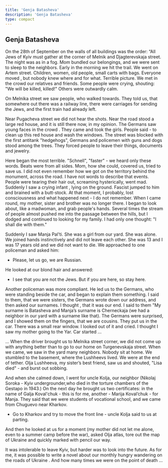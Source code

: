 ```yaml
---
title: 'Genja Batasheva'
description: 'Genja Batasheva'
type: compact
---
```


## Genja Batasheva

On the 28th of September on the walls of all buildings was the order: “All Jews
of Kyiv must gather at the corner of Melnik and Djagterevskaja street. The night
was as in a fog. Mom bundled our belongings, and we were sent to sleep to the
neighbors. Early in the morning we hit the trail. We went on Artem street.
Children, women, old people, small carts with bags. Everyone moved , but nobody
knew where and for what. Terrible picture. We met in the crowd our relatives and
friends. Some people were crying, shouting: "We will be killed, killed!" Others
were outwardly calm.

On Melnika street we saw people, who walked towards. They told us, that
somewhere out there was a railway line, there were carriages for sending the
Jews, and the first train had already left.

Near Pugacheva street we did not hear the shots. Near the road stood a large red
house, and it is still there now, in my opinion. The Germans saw young faces in
the crowd . They came and took the girls. People said - to clean up this red
house and wash the windows. The street was blocked with the first antitank
"hedgehogs", Germans and policemen with guns and dogs stood among the trees.
They forced people to leave their things, documents and jewelry.

Here began the most terrible. "Schnell", "faster" - we heard only these words.
Beats were from all sides. Mom, how she could, covered us, tried to save us. I
did not even remember how we got on the territory behind the monument, across
the road. I have not words to describe that events. People were tearing their
hair out, screaming hysterically, went mad. Suddenly I saw a crying infant ,
lying on the ground. Fascist jumped to him and brained with a butt-stock. At
that moment, I probably, lost consciousness and what happened next - I do not
remember. When I came round, my mother, sister and brother was no longer there.
I began to look about, like a madwoman, and grab people's hands. Several times
the stream of people almost pushed me into the passage between the hills, but I
dodged and continued to looking for my family. I had only one thought: "I shall
die with them."

Suddenly I saw Manja Pal’ti. She was a girl from our yard. She was alone. We
joined hands instinctively and did not leave each other. She was 13 and I was 17
years old and we did not want to die. We approached to one policeman and asked
him:

- Please, let us go, we are Russian.

He looked at our blond hair and answered:

- I see that you are not the Jews. But if you are here, so stay here.

Another policeman was more compliant. He led us to the Germans, who were
standing beside the car, and began to explain them something. I said to them,
that we were sisters, the Germans wrote down our address, and then asked our
surnames. I thought , that it was our end. I said to them "My surname is
Batasheva and Manja’s surname is Cherneckaja (we had a neighbor in our yard with
a surname like that). The Germans were surprised, and I showed them on the
fingers, that we are cousins. They put us in the car. There was a small rear
window. I looked out of it and cried. I thought I saw my mother going to the
Yar. Car started ...

... When the driver brought us to Melnika street corner, we did not come up with
anything better than to go to our home on Turgenevskaja street. When we came, we
saw in the yard many neighbors. Nobody sit at home. We stumbled to the basement,
where the Lushheevs lived. We were at the end of tether. Olja Lushheeva, my
sister’s best friend, saw us and shouted, "Lisa died" - and burst out sobbing.

And when she calmed down, I went for uncle Kolja, our neighbor (Nikolaj Soroka -
Kyiv undergrounder,who died in the torture chambers of the Gestapo in 1943.) On
the next day he brought us two certificates: in the name of Galja Koval'chuk -
this is for me, another - Marija Koval’chuk - for Manja. They said that we were
students of vocational school, and we came from Chuguevo near Kharkov.

- Go to Kharkov and try to move the front line - uncle Kolja said to us at
  parting.

And then he looked at us for a moment (my mother did not let me alone, even to a
summer camp before the war), asked Olja atlas, tore out the map of Ukraine and
quickly marked with pencil our way.

It was intolerable to leave Kyiv, but harder was to look into the future. As for
me, it was possible to write a novel about our monthly hungry wandering on the
roads of Ukraine . And how many times we were on the point of death ...
